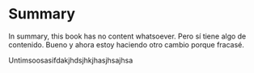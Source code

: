 # Summary

In summary, this book has no content whatsoever. Pero sí tiene algo de contenido.
Bueno y ahora estoy haciendo otro cambio porque fracasé.

Untimsoosasifdakjhdsjhkjhasjhsajhsa
